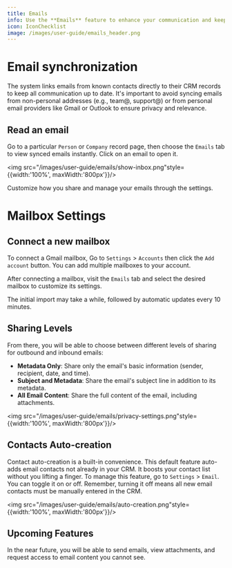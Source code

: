 ```yaml
---
title: Emails
info: Use the **Emails** feature to enhance your communication and keep your inbox connected. This guide will help synchronize a Gmail mailbox.
icon: IconChecklist
image: /images/user-guide/emails_header.png
---
```


# Email synchronization

The system links emails from known contacts directly to their CRM records to keep all communication up to date. It's important to avoid syncing emails from non-personal addresses (e.g., team@, support@) or from personal email providers like Gmail or Outlook to ensure privacy and relevance.

## Read an email

Go to a particular `Person` or `Company` record page, then choose the `Emails` tab to view synced emails instantly. Click on an email to open it.

<img src="/images/user-guide/emails/show-inbox.png"style={{width:'100%', maxWidth:'800px'}}/>

Customize how you share and manage your emails through the settings. 

# Mailbox Settings

## Connect a new mailbox

To connect a Gmail mailbox, Go to `Settings` > `Accounts` then click the `Add account` button. You can add multiple mailboxes to your account.

After connecting a mailbox, visit the `Emails` tab and select the desired mailbox to customize its settings.

The initial import may take a while, followed by automatic updates every 10 minutes.

## Sharing Levels

From there, you will be able to choose between different levels of sharing for outbound and inbound emails:

- **Metadata Only**: Share only the email's basic information (sender, recipient, date, and time).
- **Subject and Metadata**: Share the email's subject line in addition to its metadata.
- **All Email Content**: Share the full content of the email, including attachments.

<img src="/images/user-guide/emails/privacy-settings.png"style={{width:'100%', maxWidth:'800px'}}/>

## Contacts Auto-creation

Contact auto-creation is a built-in convenience. This default feature auto-adds email contacts not already in your CRM. It boosts your contact list without you lifting a finger. To manage this feature, go to `Settings` > `Email`. You can toggle it on or off. Remember, turning it off means all new email contacts must be manually entered in the CRM.

<img src="/images/user-guide/emails/auto-creation.png"style={{width:'100%', maxWidth:'800px'}}/>

## Upcoming Features

In the near future, you will be able to send emails, view attachments, and request access to email content you cannot see.